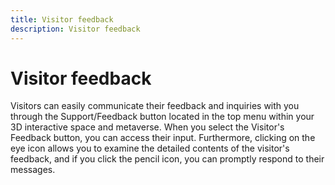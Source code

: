 ```yaml
---
title: Visitor feedback
description: Visitor feedback
---
```


# Visitor feedback

Visitors can easily communicate their feedback and inquiries with you through the Support/Feedback button located in the top menu within your 3D interactive space and metaverse. When you select the Visitor's Feedback button, you can access their input. Furthermore, clicking on the eye icon allows you to examine the detailed contents of the visitor's feedback, and if you click the pencil icon, you can promptly respond to their messages.
